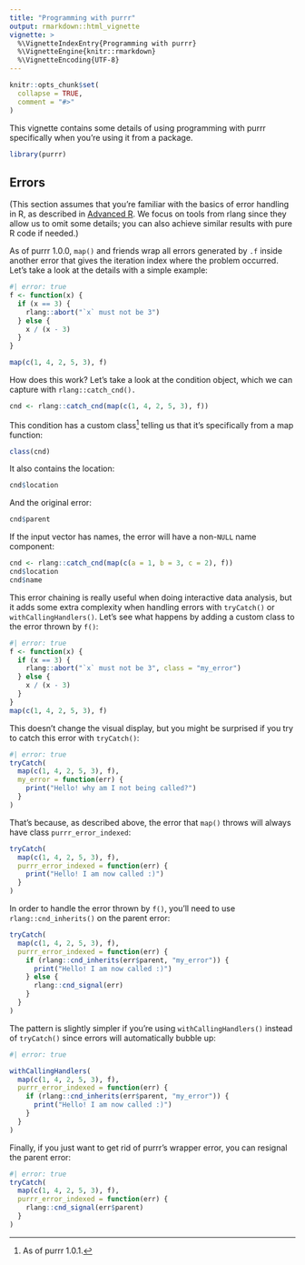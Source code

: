 ```yaml
---
title: "Programming with purrr"
output: rmarkdown::html_vignette
vignette: >
  %\VignetteIndexEntry{Programming with purrr}
  %\VignetteEngine{knitr::rmarkdown}
  %\VignetteEncoding{UTF-8}
---
```


```r
knitr::opts_chunk$set(
  collapse = TRUE,
  comment = "#>"
)
```

This vignette contains some details of using programming with purrr specifically when you're using it from a package.

```r
library(purrr)
```

## Errors

(This section assumes that you're familiar with the basics of error handling in R, as described in [Advanced R](https://adv-r.hadley.nz/conditions.html). We focus on tools from rlang since they allow us to omit some details; you can also achieve similar results with pure R code if needed.)

As of purrr 1.0.0, `map()` and friends wrap all errors generated by `.f` inside another error that gives the iteration index where the problem occurred.
Let's take a look at the details with a simple example:

```r
#| error: true
f <- function(x) {
  if (x == 3) {
    rlang::abort("`x` must not be 3")
  } else {
    x / (x - 3)
  }
} 

map(c(1, 4, 2, 5, 3), f)
```

How does this work?
Let's take a look at the condition object, which we can capture with `rlang::catch_cnd().`

```r
cnd <- rlang::catch_cnd(map(c(1, 4, 2, 5, 3), f))
```

This condition has a custom class[^1] telling us that it's specifically from a map function:

[^1]: As of purrr 1.0.1.

```r
class(cnd)
```

It also contains the location:

```r
cnd$location
```

And the original error:

```r
cnd$parent
```

If the input vector has names, the error will have a non-`NULL` name component:

```r
cnd <- rlang::catch_cnd(map(c(a = 1, b = 3, c = 2), f))
cnd$location
cnd$name
```

This error chaining is really useful when doing interactive data analysis, but it adds some extra complexity when handling errors with `tryCatch()` or `withCallingHandlers()`.
Let's see what happens by adding a custom class to the error thrown by `f()`:

```r
#| error: true 
f <- function(x) {
  if (x == 3) {
    rlang::abort("`x` must not be 3", class = "my_error")
  } else {
    x / (x - 3)
  }
} 
map(c(1, 4, 2, 5, 3), f)
```

This doesn't change the visual display, but you might be surprised if you try to catch this error with `tryCatch()`:

```r
#| error: true
tryCatch(
  map(c(1, 4, 2, 5, 3), f),
  my_error = function(err) {
    print("Hello! why am I not being called?")
  }
)
```

That's because, as described above, the error that `map()` throws will always have class `purrr_error_indexed`:

```r
tryCatch(
  map(c(1, 4, 2, 5, 3), f),
  purrr_error_indexed = function(err) {
    print("Hello! I am now called :)")
  }
)
```

In order to handle the error thrown by `f()`, you'll need to use `rlang::cnd_inherits()` on the parent error:

```r
tryCatch(
  map(c(1, 4, 2, 5, 3), f),
  purrr_error_indexed = function(err) {
    if (rlang::cnd_inherits(err$parent, "my_error")) {
      print("Hello! I am now called :)")
    } else {
      rlang::cnd_signal(err)
    }
  }
)
```

The pattern is slightly simpler if you're using `withCallingHandlers()` instead of `tryCatch()` since errors will automatically bubble up:

```r
#| error: true

withCallingHandlers(
  map(c(1, 4, 2, 5, 3), f),
  purrr_error_indexed = function(err) {
    if (rlang::cnd_inherits(err$parent, "my_error")) {
      print("Hello! I am now called :)")
    }
  }
)
```

Finally, if you just want to get rid of purrr's wrapper error, you can resignal the parent error:

```r
#| error: true
tryCatch(
  map(c(1, 4, 2, 5, 3), f),
  purrr_error_indexed = function(err) {
    rlang::cnd_signal(err$parent)
  }
)
```
